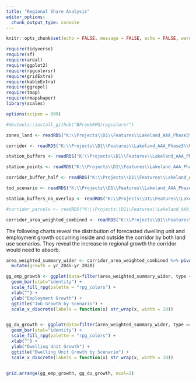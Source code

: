 ```yaml
---
title: "Regional Share Analysis"
editor_options: 
  chunk_output_type: console
---
```


```r
knitr::opts_chunk$set(echo = FALSE, message = FALSE, echo = FALSE, warning = FALSE)

require(tidyverse)
require(sf)
require(areal)
require(ggplot2)
require(rpgcolorsr)
require(gridExtra)
require(kableExtra)
require(ggrepel)
require(tmap)
require(rmapshaper)
library(scales)

options(scipen = 999)

#devtools::install_github("BFroebRPG/rpgcolorsr")

```

```r

zones_land <- readRDS("K:\\Projects\\D1\\Features\\Lakeland_AAA_Phase3\\US98\\TOD_Land_Use_Analysis\\zones_land.rds")

corridor <- readRDS("K:\\Projects\\D1\\Features\\Lakeland_AAA_Phase3\\US98\\TOD_Land_Use_Analysis\\corridor.rds")

station_buffers <- readRDS("K:\\Projects\\D1\\Features\\Lakeland_AAA_Phase3\\US98\\TOD_Land_Use_Analysis\\station_buffers.rds")

station_points <- readRDS("K:\\Projects\\D1\\Features\\Lakeland_AAA_Phase3\\US98\\TOD_Land_Use_Analysis\\station_points.rds")

corridor_buffer_half <- readRDS("K:\\Projects\\D1\\Features\\Lakeland_AAA_Phase3\\US98\\TOD_Land_Use_Analysis\\corridor_buffer_half.rds")

tod_scenario <- readRDS("K:\\Projects\\D1\\Features\\Lakeland_AAA_Phase3\\US98\\TOD_Land_Use_Analysis\\tod_scenario.rds")

station_buffers_no_overlap <- readRDS("K:\\Projects\\D1\\Features\\Lakeland_AAA_Phase3\\US98\\TOD_Land_Use_Analysis\\station_buffers_no_overlap.rds")

#corridor_parcels <- readRDS("K:\\Projects\\D1\\Features\\Lakeland_AAA_Phase3\\US98\\TOD_Land_Use_Analysis\\corridor_parcels.rds")

corridor_area_weighted_combined <- readRDS("K:\\Projects\\D1\\Features\\Lakeland_AAA_Phase3\\US98\\TOD_Land_Use_Analysis\\area_weighted_corridor_combined.rds")

```

The following charts reveal the distribution of forecasted dwelling unit and employment growth occurring inside and outside the corridor by both land use scenarios. They reveal the increase in regional growth the corridor would need to absorb.


```r

area_weighted_summary_wider <- corridor_area_weighted_combined %>% pivot_wider(names_from = year, values_from = count, names_prefix = "yr_") %>% 
  mutate(growth = yr_2045-yr_2020)

```



```r

gg_emp_growth <- ggplot(data=filter(area_weighted_summary_wider, type == "emp"), aes(x=scenario, y=growth, fill=area)) +
  geom_bar(stat="identity") +
  scale_fill_rpg(palette = "rpg_colors") +
  xlab("") +
  ylab("Employment Growth") +
  ggtitle("Job Growth by Scenario") +
  scale_x_discrete(labels = function(x) str_wrap(x, width = 10))


gg_du_growth <- ggplot(data=filter(area_weighted_summary_wider, type == "du"), aes(x=scenario, y=growth, fill=area)) +
  geom_bar(stat="identity") +
  scale_fill_rpg(palette = "rpg_colors") +
  xlab("") +
  ylab("Dwelling Unit Growth") +
  ggtitle("Dwelling Unit Growth by Scenario") +
  scale_x_discrete(labels = function(x) str_wrap(x, width = 10))


grid.arrange(gg_emp_growth, gg_du_growth, ncol=2)


```
